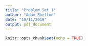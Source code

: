 ```yaml
---
title: "Problem Set 1"
author: "Adam Shelton"
date: "10/11/2019"
output: pdf_document
---
```


```r
knitr::opts_chunk$set(echo = TRUE)
```
